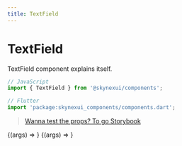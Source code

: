 ```yaml
---
title: TextField
---
```




# TextField

TextField component explains itself.

```js
// JavaScript
import { TextField } from '@skynexui/components';
```
```js
// Flutter
import 'package:skynexui_components/components.dart';
```
> [Wanna test the props? To go Storybook](https://storybook.skynexui.dev/?path=/docs/components-textfield--text-field-component)

<ArgsTable of={TextField} />

<Canvas>
  <Story
    name="TextField Component"
    args={{
      ...TextField.defaultProps,
      onChange: undefined,
      label: 'Label',
      placeholder: 'Placeholder text...',
      value: '',
      styleSheet: {}
    }}
  >
    {(args) => <TextField {...args} />}
  </Story>
</Canvas>

<Canvas>
  <Story
    name="TextField Component typpe: textarea"
    args={{
      ...TextField.defaultProps,
      onChange: undefined,
      label: 'Label',
      type: 'textarea',
      placeholder: 'Placeholder text...',
      value: '',
      styleSheet: {}
    }}
  >
    {(args) => <TextField {...args} />}
  </Story>
</Canvas>
      